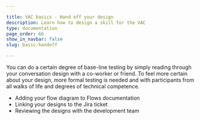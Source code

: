 ```yaml
---

title: VAC basics - Hand off your design
description: Learn how to design a skill for the VAC
type: documentation
page_order: 66
show_in_navbar: false
slug: basic-handoff

---
```



You can do a certain degree of base-line testing by simply reading through your conversation design with a co-worker or friend. To feel more certain about your design, more formal testing is needed and with participants from all walks of life and degrees of technical competence.

<Notification headerText="What your will learn in this section" textColor="#333366" icon="learn" backgroundColor="#eeeeff">

- Adding your flow diagram to Flows documentation
- Linking your designs to the Jira ticket
- Reviewing the designs with the development team

</Notification>

